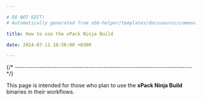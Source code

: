 ```yaml
---

# DO NOT EDIT!
# Automatically generated from xbb-helper/templates/docusaurus/common.

title: How to use the xPack Ninja Build

date: 2024-07-11 18:56:00 +0300

---
```




{/* ------------------------------------------------------------------------ */}

This page is intended for those who plan
to use the **xPack Ninja Build** binaries in their workflows.

<Versioning/>

<LibrariesAndRpath/>

<More/>
